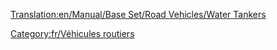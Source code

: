 [[Translation:en/Manual/Base Set/Road Vehicles/Water Tankers]]

{{fr/Vehicule routier|nom      = Camion-citerne d'eau Uhl
  |img      =en/Uhl Water Tanker.png|prix     = 4 551£ (9 102$)
  |vitesse  = 48 km/h (30 mph)
  |annualite= 421£ (842$)
  |design   = 1936
  |vie      = 15
  |capacite = 21000 litres d'eau
}}
{{fr/Vehicule routier|nom      = Camion-citerne d'eau Balogh
  |img      =en/Balogh Water Tanker.png|prix     = 5 781£ (11 562$)
  |vitesse  = 88 km/h (55 mph)
  |annualite= 787£ (1 574$)
  |design   = 1978
  |vie      = 15
  |capacite = 25000 litres d'eau
}}
{{fr/Vehicule routier|nom      = Camion-citerne d'eau MPS
  |img      =en/MPS Water Tanker.png|prix     = 6 191£ (12 382$)
  |vitesse  = 112 km/h (70 mph)
  |annualite= 1 125£ (2 250$)
  |design   = 2011
  |vie      = 15
  |capacite = 27000 litres d'eau
}}

[[Category:fr/Véhicules routiers]]